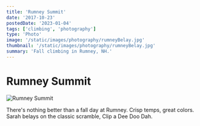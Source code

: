 ```yaml
---
title: 'Rumney Summit'
date: '2017-10-23'
postedDate: '2023-01-04'
tags: ['climbing', 'photography']
type: 'Photo'
image: '/static/images/photography/rumneyBelay.jpg'
thumbnail: '/static/images/photography/rumneyBelay.jpg'
summary: 'Fall climbing in Rumney, NH.'
---
```


# Rumney Summit

![Rumney Summit](/static/images/photography/rumneyBelay.jpg)

There's nothing better than a fall day at Rumney. Crisp temps, great colors. Sarah belays on the classic scramble, Clip a Dee Doo Dah.
